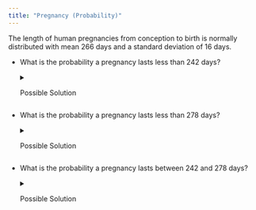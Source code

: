```yaml
---
title: "Pregnancy (Probability)"
---
```


The length of human pregnancies from conception to birth is normally distributed with mean 266 days and a standard deviation of 16 days.

-   What is the probability a pregnancy lasts less than 242 days?

    <details>

    <summary>Possible Solution</summary>

    $\mu = 266$

    $\sigma = 16$

    $x = 242$

    $z = \frac{x - \mu}{\sigma} = \frac{242 - 266}{16} = -1.5$

    **Normal Probability Applet Information**

    To find the probability corresponding to a $z$-score.

    1.  Shade the area(s) of interest.
    2.  Type the $z$-score in the box (negative value the left box and positive values the right box).
    3.  Read the probability from the area box.

    ![](fig_pregnancy_less242.png)

    $P(X < 242) = P(Z < -1.5) = 0.0668$

    ``` excel
    =NORM.DIST(242,266,16,TRUE)
    ```

    The probability that a pregnancy lasts less than 242 days is 0.067.

    </details>

-   What is the probability a pregnancy lasts less than 278 days?

    <details>

    <summary>Possible Solution</summary>

    $\mu = 266$

    $\sigma = 16$

    $x = 278$

    $z = \frac{x - \mu}{\sigma} = \frac{278 - 266}{16} = 0.75$

    **Normal Probability Applet Information**

    To find the probability corresponding to a $z$-score.

    1.  Shade the area(s) of interest.
    2.  Type the $z$-score in the box (negative value the left box and positive values the right box).
    3.  Read the probability from the area box.

    ![](fig_pregnancy_less278.png)

    ``` excel
    =NORM.DIST(278,266,16,TRUE)
    ```

    $P(X < 278) = P(Z < 0.75) = 0.7734$

    The probability that a pregnancy lasts less than 278 days is 0.773.

    </details>

-   What is the probability a pregnancy lasts between 242 and 278 days?

    <details>

    <summary>Possible Solution</summary>

    We are looking for the area between $z = -1.5$ and $z = 0.75$, shown below.

    ![](fig_pregnancy_between242and278.png)

    We can find this area by taking away the area to the left of $z=-1.5$ from the area to the left of $0.75$.

    ![](fig_pregnancy_between242and278_equation.png)

    $P(242 < X < 278) = P(-1.5 < Z < 0.75) = 0.7734 - 0.0668 = 0.7066$

    ``` excel
    =NORM.DIST(278,266,16,TRUE) - NORM.DIST(242,266,16,TRUE)
    ```

    The probability that a pregnancy lasts between 242 and 278 days is 0.707.

    </details>

<!--- Adapted from my 221 Wiki April 30, 2021 (Ben's exercises) --->

<!--- Winter 2023 Computation Practice #7 --->
